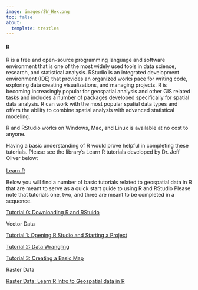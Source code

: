 ```yaml
---
image: images/SW_Hex.png
toc: false
about:
  template: trestles
---
```


#### R

R is a free and open-source programming language and software environment that is one of the most widely used tools in data science, research, and statistical analysis. RStudio is an integrated development environment (IDE) that provides an organized works pace for writing code, exploring data creating visualizations, and managing projects. R is becoming increasingly popular for geospatial analysis and other GIS related tasks and includes a number of packages developed specifically for spatial data analysis. R can work with the most popular spatial data types and offers the ability to combine spatial analysis with advanced statistical modeling.

R and RStudio works on Windows, Mac, and Linux is available at no cost to anyone.

Having a basic understanding of R would prove helpful in completing these tutorials. Please see the library's Learn R tutorials developed by Dr. Jeff Oliver below:\
\
[Learn R](https://jcoliver.github.io/learn-r/)

Below you will find a number of basic tutorials related to geospatial data in R that are meant to serve as a quick start guide to using R and RStudio Please note that tutorials one, two, and three are meant to be completed in a sequence.

[Tutorial 0: Downloading R and RStuido](https://raw.githubusercontent.com/GarrettRSmith/GarrettRSmith.github.io/main/pdfs/UAL_R_Downloading.pdf)

Vector Data

[Tutorial 1: Opening R Studio and Starting a Project](https://raw.githubusercontent.com/GarrettRSmith/GarrettRSmith.github.io/main/pdfs/UAL_R_Starting.pdf)

[Tutorial 2: Data Wrangling](https://raw.githubusercontent.com/GarrettRSmith/GarrettRSmith.github.io/main/pdfs/UAL_R_Wrangling.pdf)

[Tutorial 3: Creating a Basic Map](https://raw.githubusercontent.com/GarrettRSmith/GarrettRSmith.github.io/main/pdfs/UAL_R_Mapping.pdf)

Raster Data

[Raster Data: Learn R Intro to Geospatial data in R](https://jcoliver.github.io/learn-r/019-intro-geo.html)
